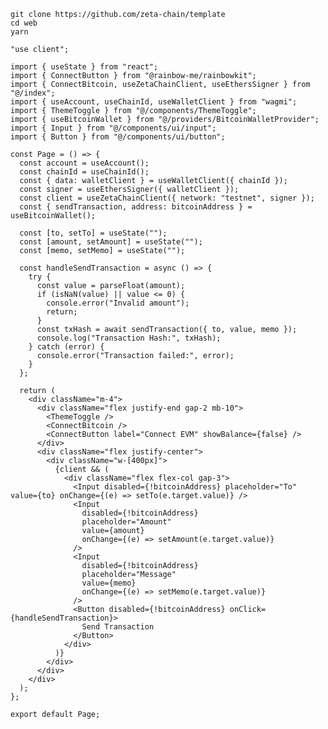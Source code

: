 ```
git clone https://github.com/zeta-chain/template
cd web
yarn
```

```tsx
"use client";

import { useState } from "react";
import { ConnectButton } from "@rainbow-me/rainbowkit";
import { ConnectBitcoin, useZetaChainClient, useEthersSigner } from "@/index";
import { useAccount, useChainId, useWalletClient } from "wagmi";
import { ThemeToggle } from "@/components/ThemeToggle";
import { useBitcoinWallet } from "@/providers/BitcoinWalletProvider";
import { Input } from "@/components/ui/input";
import { Button } from "@/components/ui/button";

const Page = () => {
  const account = useAccount();
  const chainId = useChainId();
  const { data: walletClient } = useWalletClient({ chainId });
  const signer = useEthersSigner({ walletClient });
  const client = useZetaChainClient({ network: "testnet", signer });
  const { sendTransaction, address: bitcoinAddress } = useBitcoinWallet();

  const [to, setTo] = useState("");
  const [amount, setAmount] = useState("");
  const [memo, setMemo] = useState("");

  const handleSendTransaction = async () => {
    try {
      const value = parseFloat(amount);
      if (isNaN(value) || value <= 0) {
        console.error("Invalid amount");
        return;
      }
      const txHash = await sendTransaction({ to, value, memo });
      console.log("Transaction Hash:", txHash);
    } catch (error) {
      console.error("Transaction failed:", error);
    }
  };

  return (
    <div className="m-4">
      <div className="flex justify-end gap-2 mb-10">
        <ThemeToggle />
        <ConnectBitcoin />
        <ConnectButton label="Connect EVM" showBalance={false} />
      </div>
      <div className="flex justify-center">
        <div className="w-[400px]">
          {client && (
            <div className="flex flex-col gap-3">
              <Input disabled={!bitcoinAddress} placeholder="To" value={to} onChange={(e) => setTo(e.target.value)} />
              <Input
                disabled={!bitcoinAddress}
                placeholder="Amount"
                value={amount}
                onChange={(e) => setAmount(e.target.value)}
              />
              <Input
                disabled={!bitcoinAddress}
                placeholder="Message"
                value={memo}
                onChange={(e) => setMemo(e.target.value)}
              />
              <Button disabled={!bitcoinAddress} onClick={handleSendTransaction}>
                Send Transaction
              </Button>
            </div>
          )}
        </div>
      </div>
    </div>
  );
};

export default Page;
```
